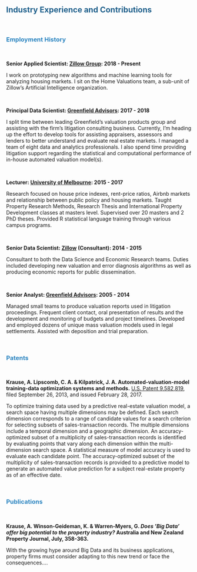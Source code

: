 &nbsp;

## <span style="color:#21618C"> Industry Experience and Contributions </span>

&nbsp;
&nbsp;

### <span style="color:#2E86C1"> Employment History </span>

&nbsp;

**Senior Applied Scientist: [Zillow Group](www.zillow.com): 2018 - Present**

I work on prototyping new algorithms and machine learning tools for analyzing housing markets.  I sit on the Home Valuations team, a sub-unit of Zillow's Artificial Intelligence organization.  

&nbsp;


**Principal Data Scientist: [Greenfield Advisors](www.greenfieldadvisors.com): 2017 - 2018**

I split time between leading Greenfield’s valuation products group and assisting with the firm’s litigation consulting business. Currently, I’m heading up the effort to develop tools for assisting appraisers, assessors and lenders to better understand and evaluate real estate markets. I managed a team of eight data and analytics professionals. I also spend time providing litigation support regarding the statistical and computational performance of in-house automated valuation model(s).

&nbsp;

**Lecturer: [University of Melbourne](https://msd.unimelb.edu.au/property): 2015 - 2017**

Research focused on house price indexes, rent-price ratios, Airbnb markets and relationship
between public policy and housing markets. Taught Property Research Methods, Research Thesis and International Property Development classes at masters level. Supervised over 20 masters and 2 PhD theses. Provided R statistical language training through various campus programs.

&nbsp;

**Senior Data Scientist: [Zillow](www.zillow.com) (Consultant): 2014 - 2015**

Consultant to both the Data Science and Economic Research teams. Duties included developing new valuation and error diagnosis algorithms as well as producing economic reports for public dissemination.

&nbsp;

**Senior Analyst: [Greenfield Advisors](www.greenfieldadvisors.com): 2005 - 2014**

Managed small teams to produce valuation reports used in litigation proceedings. Frequent client contact, oral presentation of results and the development and monitoring of budgets and project timelines. Developed and employed dozens of unique mass valuation models used in legal settlements. Assisted with deposition and trial preparation.

&nbsp;

### <span style="color:#2E86C1"> Patents</span>

&nbsp;

**Krause, A. Lipscomb, C. A. & Kilpatrick, J. A. Automated-valuation-model training-data
optimization systems and methods.** [U.S. Patent 9,582,819](https://patents.google.com/patent/US9582819B2), filed September 26,
2013, and issued February 28, 2017.

To optimize training data used by a predictive real-estate valuation model, a search space having multiple dimensions may be defined. Each search dimension corresponds to a range of candidate values for a search criterion for selecting subsets of sales-transaction records. The multiple dimensions include a temporal dimension and a geographic dimension. An accuracy-optimized subset of a multiplicity of sales-transaction records is identified by evaluating points that vary along each dimension within the multi-dimension search space. A statistical measure of model accuracy is used to evaluate each candidate point. The accuracy-optimized subset of the multiplicity of sales-transaction records is provided to a predictive model to generate an automated value prediction for a subject real-estate property as of an effective date.

&nbsp;

### <span style="color:#2E86C1"> Publications</span>

&nbsp;

**Krause, A. Winson-Geideman, K. & Warren-Myers, G. *Does ’Big Data’ offer big
potential to the property industry?* Australia and New Zealand Property Journal,
July, 358-363.**

With the growing hype around Big Data and its business applications, property firms must consider adapting to this new trend or face the consequences....
